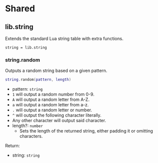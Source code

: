 # Shared

## lib.string

Extends the standard Lua string table with extra functions.

```
string = lib.string
```

### string.random

Outputs a random string based on a given pattern.

```lua
string.random(pattern, length)
```

- pattern: `string`
 - `1` will output a random number from 0-9.
 - `A` will output a random letter from A-Z.
 - `a` will output a random letter from a-z.
 - `.` will output a random letter or number.
 - `^` will output the following character literally.
 - Any other character will output said character.
- length?: `number`
  - Sets the length of the returned string, either padding it or omitting characters.

Return:
- string: `string`
